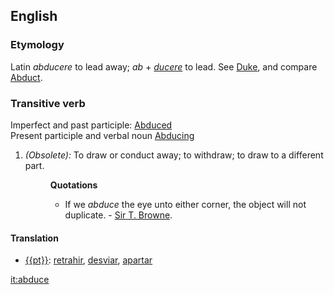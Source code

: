 ==English==
===Etymology===
Latin ''abducere'' to lead away; ''ab'' + ''[[ducere]]'' to lead. See [[Duke]], and compare [[Abduct]].
===Transitive verb===
Imperfect and past participle: [[Abduced]]<br>
Present participle and verbal noun [[Abducing]]
#''(Obsolete):'' To draw or conduct away; to withdraw; to draw to a different part. 
#:'''Quotations'''
#:*If we ''abduce'' the eye unto either corner, the object will not duplicate. - [[Sir T. Browne]].
====Translation====
* [[{{pt}}]]: [[retrahir]], [[desviar]], [[apartar]]

[[it:abduce]]
